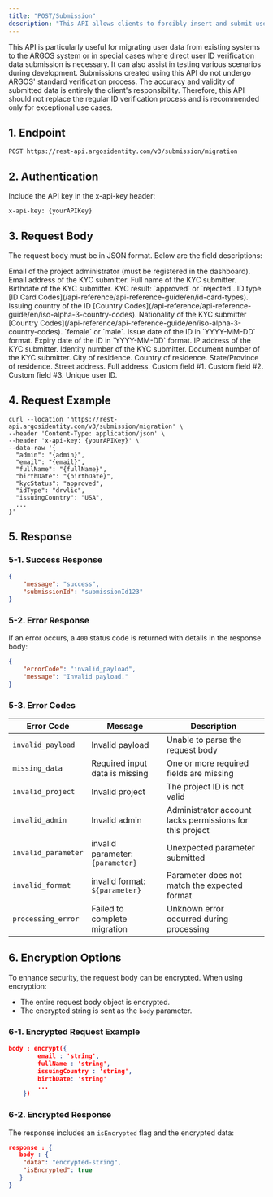 ```yaml
---
title: "POST/Submission"
description: "This API allows clients to forcibly insert and submit user ID verification data without going through ARGOS ID verification. It supports string data only. For image data, use the separate `PUT Image API`."
---
```


<Note>
  This API is particularly useful for migrating user data from existing systems to the ARGOS system or in special cases where direct user ID verification data submission is necessary. It can also assist in testing various scenarios during development.
</Note>

<Warning>
  Submissions created using this API do not undergo ARGOS' standard verification process. The accuracy and validity of submitted data is entirely the client's responsibility. Therefore, this API should not replace the regular ID verification process and is recommended only for exceptional use cases.
</Warning>

## 1. Endpoint

```plaintext
POST https://rest-api.argosidentity.com/v3/submission/migration
```

## 2. Authentication

Include the API key in the x-api-key header:

```text x-api-key
x-api-key: {yourAPIKey}
```

## 3. Request Body

The request body must be in JSON format. Below are the field descriptions:

<ResponseField name="admin" type="string" required="true">
  Email of the project administrator (must be registered in the dashboard).
</ResponseField>

<ResponseField name="email" type="string" required="true">
  Email address of the KYC submitter.
</ResponseField>

<ResponseField name="fullName" type="string" required="true">
  Full name of the KYC submitter.
</ResponseField>

<ResponseField name="birthDate" type="string" required="true">
  Birthdate of the KYC submitter.
</ResponseField>

<ResponseField name="kycStatus" type="string" required="true">
  KYC result: `approved` or `rejected`.
</ResponseField>

<ResponseField name="idType" type="string" required="true">
  ID type [ID Card Codes](/api-reference/api-reference-guide/en/id-card-types).
</ResponseField>

<ResponseField name="issuingCountry" type="string" required="true">
  Issuing country of the ID [Country Codes](/api-reference/api-reference-guide/en/iso-alpha-3-country-codes).
</ResponseField>

<ResponseField name="nationality" type="string">
  Nationality of the KYC submitter [Country Codes](/api-reference/api-reference-guide/en/iso-alpha-3-country-codes).
</ResponseField>

<ResponseField name="gender" type="string">
  `female` or `male`.
</ResponseField>

<ResponseField name="issueDate" type="string">
  Issue date of the ID in `YYYY-MM-DD` format.
</ResponseField>

<ResponseField name="expireDate" type="string">
  Expiry date of the ID in `YYYY-MM-DD` format.
</ResponseField>

<ResponseField name="ipAddress" type="string">
  IP address of the KYC submitter.
</ResponseField>

<ResponseField name="identityNumber" type="string">
  Identity number of the KYC submitter.
</ResponseField>

<ResponseField name="documentNumber" type="string">
  Document number of the KYC submitter.
</ResponseField>

<ResponseField name="address_city" type="string">
  City of residence.
</ResponseField>

<ResponseField name="address_country" type="string">
  Country of residence.
</ResponseField>

<ResponseField name="address_state" type="string">
  State/Province of residence.
</ResponseField>

<ResponseField name="address_street" type="string">
  Street address.
</ResponseField>

<ResponseField name="address_full" type="string">
  Full address.
</ResponseField>

<ResponseField name="cf1" type="string">
  Custom field #1.
</ResponseField>

<ResponseField name="cf2" type="string">
  Custom field #2.
</ResponseField>

<ResponseField name="cf3" type="string">
  Custom field #3.
</ResponseField>

<ResponseField name="userid" type="string">
  Unique user ID.
</ResponseField>

## 4. Request Example

```curl POST/Submission
curl --location 'https://rest-api.argosidentity.com/v3/submission/migration' \
--header 'Content-Type: application/json' \
--header 'x-api-key: {yourAPIKey}' \
--data-raw '{
  "admin": "{admin}",
  "email": "{email}",
  "fullName": "{fullName}",
  "birthDate": "{birthDate}",
  "kycStatus": "approved",
  "idType": "drvlic",
  "issuingCountry": "USA",
  ...
}'
```

## 5. Response

### 5-1. Success Response

```json result.json
{
    "message": "success",
    "submissionId": "submissionId123"
}
```

### 5-2. Error Response

If an error occurs, a `400` status code is returned with details in the response body:

```json error.json
{
    "errorCode": "invalid_payload",
    "message": "Invalid payload."
}
```

### 5-3. Error Codes

| Error Code          | Message                          | Description                                              |
| ------------------- | -------------------------------- | -------------------------------------------------------- |
| `invalid_payload`   | Invalid payload                  | Unable to parse the request body                         |
| `missing_data`      | Required input data is missing   | One or more required fields are missing                  |
| `invalid_project`   | Invalid project                  | The project ID is not valid                              |
| `invalid_admin`     | Invalid admin                    | Administrator account lacks permissions for this project |
| `invalid_parameter` | invalid parameter: `{parameter}` | Unexpected parameter submitted                           |
| `invalid_format`    | invalid format: `${parameter}`   | Parameter does not match the expected format             |
| `processing_error`  | Failed to complete migration     | Unknown error occurred during processing                 |

## 6. Encryption Options

To enhance security, the request body can be encrypted. When using encryption:

- The entire request body object is encrypted.
- The encrypted string is sent as the `body` parameter.

### 6-1. Encrypted Request Example

```json result.json
body : encrypt({
		email : 'string',
		fullName : 'string',
		issuingCountry : 'string',
		birthDate: 'string'
		...
	})
```

### 6-2. Encrypted Response

The response includes an `isEncrypted` flag and the encrypted data:

```json result.json
response : {
   body : {
    "data": "encrypted-string",
    "isEncrypted": true
   }
}
```